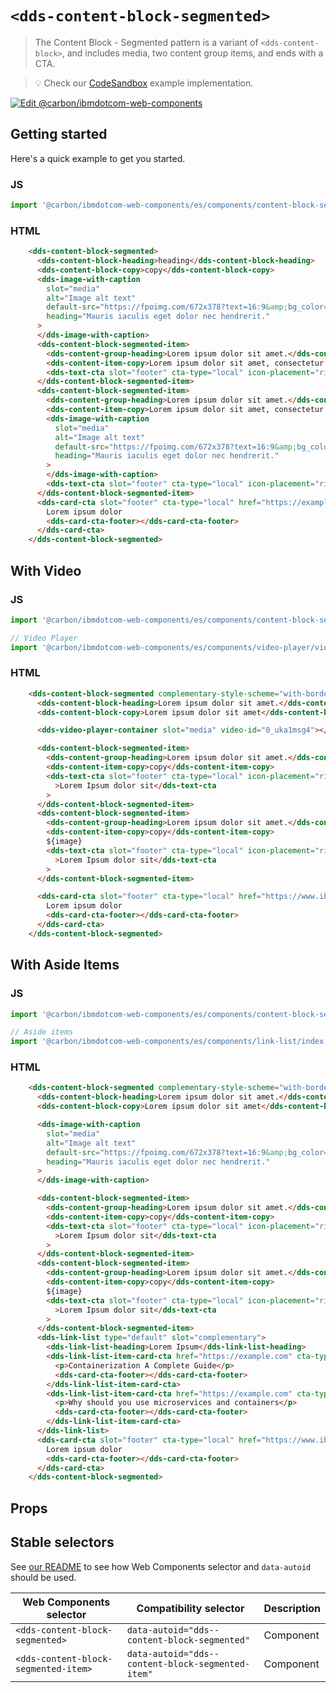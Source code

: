 
# `<dds-content-block-segmented>`

> The Content Block - Segmented pattern is a variant of `<dds-content-block>`, and
> includes media, two content group items, and ends with a CTA.

> 💡 Check our
> [CodeSandbox](https://githubbox.com/carbon-design-system/carbon-for-ibm-dotcom/tree/master/packages/web-components/examples/codesandbox/components/content-block-segmented)
> example implementation.

[![Edit @carbon/ibmdotcom-web-components](https://codesandbox.io/static/img/play-codesandbox.svg)](https://githubbox.com/carbon-design-system/carbon-for-ibm-dotcom/tree/master/packages/web-components/examples/codesandbox/components/content-block-segmented)

## Getting started

Here's a quick example to get you started.

### JS

```javascript
import '@carbon/ibmdotcom-web-components/es/components/content-block-segmented/index.js';
```

### HTML

```html
    <dds-content-block-segmented>
      <dds-content-block-heading>heading</dds-content-block-heading>
      <dds-content-block-copy>copy</dds-content-block-copy>
      <dds-image-with-caption
        slot="media"
        alt="Image alt text"
        default-src="https://fpoimg.com/672x378?text=16:9&amp;bg_color=ee5396&amp;text_color=161616"
        heading="Mauris iaculis eget dolor nec hendrerit."
      >
      </dds-image-with-caption>
      <dds-content-block-segmented-item>
        <dds-content-group-heading>Lorem ipsum dolor sit amet.</dds-content-group-heading>
        <dds-content-item-copy>Lorem ipsum dolor sit amet, consectetur adipiscing elit. Vivamus sed interdum tortor. Sed id pellentesque diam. In ut quam id mauris finibus efficitur quis ut arcu. Praesent purus turpis, venenatis eget odio et, tincidunt bibendum sem. Curabitur pretium elit non blandit lobortis. Donec quis pretium odio, in dignissim sapien. Lorem ipsum dolor sit amet, consectetur adipiscing elit. Vivamus sed interdum tortor. Sed id pellentesque diam. In ut quam id mauris finibus efficitur quis ut arcu. Praesent purus turpis, venenatis eget odio et, tincidunt bibendum sem. Curabitur pretium elit non blandit lobortis. Donec quis pretium odio, in dignissim sapien.</dds-content-item-copy>
        <dds-text-cta slot="footer" cta-type="local" icon-placement="right" href="https://example.com">Lorem Ipsum dolor sit</dds-text-cta>
      </dds-content-block-segmented-item>
      <dds-content-block-segmented-item>
        <dds-content-group-heading>Lorem ipsum dolor sit amet.</dds-content-group-heading>
        <dds-content-item-copy>Lorem ipsum dolor sit amet, consectetur adipiscing elit. Vivamus sed interdum tortor. Sed id pellentesque diam. In ut quam id mauris finibus efficitur quis ut arcu. Praesent purus turpis, venenatis eget odio et, tincidunt bibendum sem. Curabitur pretium elit non blandit lobortis. Donec quis pretium odio, in dignissim sapien. Lorem ipsum dolor sit amet, consectetur adipiscing elit. Vivamus sed interdum tortor. Sed id pellentesque diam. In ut quam id mauris finibus efficitur quis ut arcu. Praesent purus turpis, venenatis eget odio et, tincidunt bibendum sem. Curabitur pretium elit non blandit lobortis. Donec quis pretium odio, in dignissim sapien.</dds-content-item-copy>
        <dds-image-with-caption
          slot="media"
          alt="Image alt text"
          default-src="https://fpoimg.com/672x378?text=16:9&amp;bg_color=ee5396&amp;text_color=161616"
          heading="Mauris iaculis eget dolor nec hendrerit."
        >
        </dds-image-with-caption>
        <dds-text-cta slot="footer" cta-type="local" icon-placement="right" href="https://example.com">Lorem Ipsum dolor sit</dds-text-cta>
      </dds-content-block-segmented-item>
      <dds-card-cta slot="footer" cta-type="local" href="https://example.com">
        Lorem ipsum dolor
        <dds-card-cta-footer></dds-card-cta-footer>
      </dds-card-cta>
    </dds-content-block-segmented>
```

## With Video

### JS

```javascript
import '@carbon/ibmdotcom-web-components/es/components/content-block-segmented/index.js';

// Video Player
import '@carbon/ibmdotcom-web-components/es/components/video-player/video-player-container.js';
```

### HTML

```html
    <dds-content-block-segmented complementary-style-scheme="with-border">
      <dds-content-block-heading>Lorem ipsum dolor sit amet.</dds-content-block-heading>
      <dds-content-block-copy>Lorem ipsum dolor sit amet</dds-content-block-copy>

      <dds-video-player-container slot="media" video-id="0_uka1msg4"></dds-video-player-container>

      <dds-content-block-segmented-item>
        <dds-content-group-heading>Lorem ipsum dolor sit amet.</dds-content-group-heading>
        <dds-content-item-copy>copy</dds-content-item-copy>
        <dds-text-cta slot="footer" cta-type="local" icon-placement="right" href="https://example.com"
          >Lorem Ipsum dolor sit</dds-text-cta
        >
      </dds-content-block-segmented-item>
      <dds-content-block-segmented-item>
        <dds-content-group-heading>Lorem ipsum dolor sit amet.</dds-content-group-heading>
        <dds-content-item-copy>copy</dds-content-item-copy>
        ${image}
        <dds-text-cta slot="footer" cta-type="local" icon-placement="right" href="https://example.com"
          >Lorem Ipsum dolor sit</dds-text-cta
        >
      </dds-content-block-segmented-item>

      <dds-card-cta slot="footer" cta-type="local" href="https://www.ibm.com/">
        Lorem ipsum dolor
        <dds-card-cta-footer></dds-card-cta-footer>
      </dds-card-cta>
    </dds-content-block-segmented>
```

## With Aside Items

### JS

```javascript
import '@carbon/ibmdotcom-web-components/es/components/content-block-segmented/index.js';

// Aside items
import '@carbon/ibmdotcom-web-components/es/components/link-list/index.js';
```

### HTML

```html
    <dds-content-block-segmented complementary-style-scheme="with-border">
      <dds-content-block-heading>Lorem ipsum dolor sit amet.</dds-content-block-heading>
      <dds-content-block-copy>Lorem ipsum dolor sit amet</dds-content-block-copy>

      <dds-image-with-caption
        slot="media"
        alt="Image alt text"
        default-src="https://fpoimg.com/672x378?text=16:9&amp;bg_color=ee5396&amp;text_color=161616"
        heading="Mauris iaculis eget dolor nec hendrerit."
      >
      </dds-image-with-caption>

      <dds-content-block-segmented-item>
        <dds-content-group-heading>Lorem ipsum dolor sit amet.</dds-content-group-heading>
        <dds-content-item-copy>copy</dds-content-item-copy>
        <dds-text-cta slot="footer" cta-type="local" icon-placement="right" href="https://example.com"
          >Lorem Ipsum dolor sit</dds-text-cta
        >
      </dds-content-block-segmented-item>
      <dds-content-block-segmented-item>
        <dds-content-group-heading>Lorem ipsum dolor sit amet.</dds-content-group-heading>
        <dds-content-item-copy>copy</dds-content-item-copy>
        ${image}
        <dds-text-cta slot="footer" cta-type="local" icon-placement="right" href="https://example.com"
          >Lorem Ipsum dolor sit</dds-text-cta
        >
      </dds-content-block-segmented-item>
      <dds-link-list type="default" slot="complementary">
        <dds-link-list-heading>Lorem Ipsum</dds-link-list-heading>
        <dds-link-list-item-card-cta href="https://example.com" cta-type="local">
          <p>Containerization A Complete Guide</p>
          <dds-card-cta-footer></dds-card-cta-footer>
        </dds-link-list-item-card-cta>
        <dds-link-list-item-card-cta href="https://example.com" cta-type="external">
          <p>Why should you use microservices and containers</p>
          <dds-card-cta-footer></dds-card-cta-footer>
        </dds-link-list-item-card-cta>
      </dds-link-list>
      <dds-card-cta slot="footer" cta-type="local" href="https://www.ibm.com/">
        Lorem ipsum dolor
        <dds-card-cta-footer></dds-card-cta-footer>
      </dds-card-cta>
    </dds-content-block-segmented>
```


## Props

<Props of="dds-content-block-segmented" />
<Description markdown={markdownContents} />

## Stable selectors

See [our README](https://github.com/carbon-design-system/carbon-for-ibm-dotcom/tree/master/packages/web-components#stable-selectors-for-analytics-and-integratione2e-testing-in-web-components) to see how Web Components selector and `data-autoid` should be used.

| Web Components selector               | Compatibility selector                              | Description |
| ------------------------------------- | --------------------------------------------------- | ----------- |
| `<dds-content-block-segmented>`       | `data-autoid="dds--content-block-segmented"`        | Component   |
| `<dds-content-block-segmented-item>`  | `data-autoid="dds--content-block-segmented-item"`   | Component   |

<Description markdown={contributing} />
